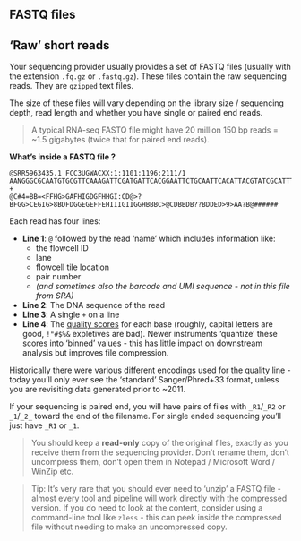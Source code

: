 ## FASTQ files

## 'Raw' short reads

Your sequencing provider usually provides a set of FASTQ files (usually with the extension `.fq.gz` or `.fastq.gz`).
These files contain the raw sequencing reads. They are `gzipped` text files.

The size of these files will vary depending on the library size / sequencing depth, read length and whether you have single or paired end reads.

> A typical RNA-seq FASTQ file might have 20 million 150 bp reads = ~1.5 gigabytes (twice that for paired end reads).

**What's inside a FASTQ file ?**

```
@SRR5963435.1 FCC3UGWACXX:1:1101:1196:2111/1
AANGGGCGCAATGTGCGTTCAAAGATTCGATGATTCACGGAATTCTGCAATTCACATTACGTATCGCATTTCGCTGCGTTCTTCATCGATGCGAGAACCA
+
@C#4=BB=<FFHG>GAFHIGDGFHHGI:CD@>?BFGG>CEGIG>8BDFDGGEGEFFEHIIIGIIGGHBBBC>@CDBBDB??BDDED>9>AA?B@######
```

Each read has four lines:

  - **Line 1**: `@` followed by the read 'name' which includes information like:
    - the flowcell ID
    - lane
    - flowcell tile location
    - pair number 
    - _(and sometimes also the barcode and UMI sequence - not in this file from SRA)_
  - **Line 2**: The DNA sequence of the read
  - **Line 3**: A single `+` on a line
  - **Line 4**: The [quality scores](https://en.wikipedia.org/wiki/FASTQ_format#Quality) for each base (roughly, capital letters are good, `!"#$%&` expletives are bad). Newer instruments 'quantize' these scores into 'binned' values - this has little impact on downstream analysis but improves file compression.

Historically there were various different encodings used for the quality line - today you'll only ever see the 'standard' 
Sanger/Phred+33 format, unless you are revisiting data generated prior to ~2011.

If your sequencing is paired end, you will have pairs of files with `_R1`/`_R2` or `_1`/`_2_` toward the end of the filename.
For single ended sequencing you'll just have `_R1` or `_1`.

> You should keep a **read-only** copy of the original files, exactly as you receive them from the sequencing provider.
> Don't rename them, don't uncompress them, don't open them in Notepad / Microsoft Word / WinZip etc.

> Tip: It's very rare that you should ever need to 'unzip' a FASTQ file - almost every tool and pipeline will 
> work directly with the compressed version.
> If you do need to look at the content, consider using a command-line tool like `zless` - this can peek inside the
> compressed file without needing to make an uncompressed copy.
